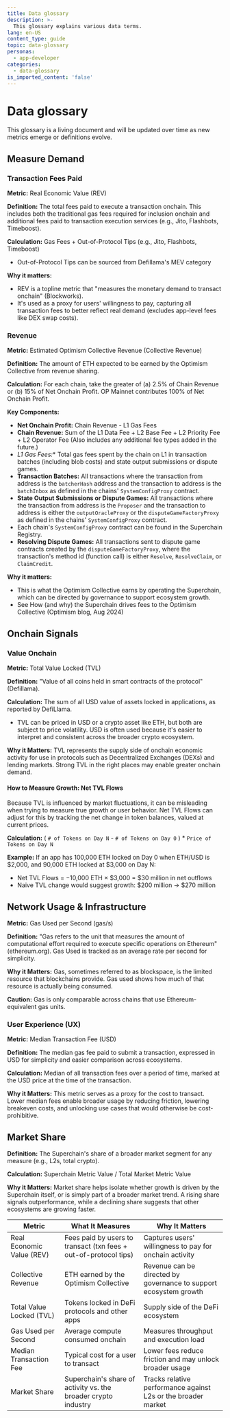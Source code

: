 ```yaml
---
title: Data glossary
description: >-
  This glossary explains various data terms.
lang: en-US
content_type: guide
topic: data-glossary
personas:
  - app-developer
categories:
  - data-glossary
is_imported_content: 'false'
---
```


# Data glossary

This glossary is a living document and will be updated over time as new metrics emerge or definitions evolve.

## Measure Demand

### Transaction Fees Paid

**Metric:** Real Economic Value (REV)

**Definition:** The total fees paid to execute a transaction onchain. This includes both the traditional gas fees required for inclusion onchain and additional fees paid to transaction execution services (e.g., Jito, Flashbots, Timeboost).

**Calculation:** Gas Fees + Out-of-Protocol Tips (e.g., Jito, Flashbots, Timeboost)

*   Out-of-Protocol Tips can be sourced from Defillama's MEV category

**Why it matters:**

*   REV is a topline metric that "measures the monetary demand to transact onchain" (Blockworks).
*   It's used as a proxy for users' willingness to pay, capturing all transaction fees to better reflect real demand (excludes app-level fees like DEX swap costs).

### Revenue

**Metric:** Estimated Optimism Collective Revenue (Collective Revenue)

**Definition:** The amount of ETH expected to be earned by the Optimism Collective from revenue sharing.

**Calculation:** For each chain, take the greater of (a) 2.5% of Chain Revenue or (b) 15% of Net Onchain Profit. OP Mainnet contributes 100% of Net Onchain Profit.

**Key Components:**

*   **Net Onchain Profit:** Chain Revenue - L1 Gas Fees
*   **Chain Revenue:** Sum of the L1 Data Fee + L2 Base Fee + L2 Priority Fee + L2 Operator Fee (Also includes any additional fee types added in the future.)
*   *L1 Gas Fees:*\* Total gas fees spent by the chain on L1 in transaction batches (including blob costs) and state output submissions or dispute games.
*   **Transaction Batches:** All transactions where the transaction from address is the `batcherHash` address and the transaction to address is the `batchInbox` as defined in the chains' `SystemConfigProxy` contract.
*   **State Output Submissions or Dispute Games:** All transactions where the transaction from address is the `Proposer` and the transaction to address is either the `outputOracleProxy` or the `disputeGameFactoryProxy` as defined in the chains' `SystemConfigProxy` contract.
*   Each chain's `SystemConfigProxy` contract can be found in the Superchain Registry.
*   **Resolving Dispute Games:** All transactions sent to dispute game contracts created by the `disputeGameFactoryProxy`, where the transaction's method id (function call) is either `Resolve`, `ResolveClaim`, or `ClaimCredit`.

**Why it matters:**

*   This is what the Optimism Collective earns by operating the Superchain, which can be directed by governance to support ecosystem growth.
*   See How (and why) the Superchain drives fees to the Optimism Collective (Optimism blog, Aug 2024)

## Onchain Signals

### Value Onchain

**Metric:** Total Value Locked (TVL)

**Definition:** "Value of all coins held in smart contracts of the protocol" (Defillama).

**Calculation:** The sum of all USD value of assets locked in applications, as reported by DefiLlama.

*   TVL can be priced in USD or a crypto asset like ETH, but both are subject to price volatility. USD is often used because it's easier to interpret and consistent across the broader crypto ecosystem.

**Why it Matters:** TVL represents the supply side of onchain economic activity for use in protocols such as Decentralized Exchanges (DEXs) and lending markets. Strong TVL in the right places may enable greater onchain demand.

#### How to Measure Growth: Net TVL Flows

Because TVL is influenced by market fluctuations, it can be misleading when trying to measure true growth or user behavior. Net TVL Flows can adjust for this by tracking the net change in token balances, valued at current prices.

**Calculation:** ( `# of Tokens on Day N` - `# of Tokens on Day 0` ) \* `Price of Tokens on Day N`

**Example:** If an app has 100,000 ETH locked on Day 0 when ETH/USD is $2,000, and 90,000 ETH locked at $3,000 on Day N:

*   Net TVL Flows = −10,000 ETH × $3,000 = $30 million in net outflows
*   Naive TVL change would suggest growth: $200 million → $270 million

## Network Usage & Infrastructure

**Metric:** Gas Used per Second (gas/s)

**Definition:** "Gas refers to the unit that measures the amount of computational effort required to execute specific operations on Ethereum" (ethereum.org). Gas Used is tracked as an average rate per second for simplicity.

**Why it Matters:** Gas, sometimes referred to as blockspace, is the limited resource that blockchains provide. Gas used shows how much of that resource is actually being consumed.

**Caution:** Gas is only comparable across chains that use Ethereum-equivalent gas units.

### User Experience (UX)

**Metric:** Median Transaction Fee (USD)

**Definition:** The median gas fee paid to submit a transaction, expressed in USD for simplicity and easier comparison across ecosystems.

**Calculation:** Median of all transaction fees over a period of time, marked at the USD price at the time of the transaction.

**Why it Matters:** This metric serves as a proxy for the cost to transact. Lower median fees enable broader usage by reducing friction, lowering breakeven costs, and unlocking use cases that would otherwise be cost-prohibitive.

## Market Share

**Definition:** The Superchain's share of a broader market segment for any measure (e.g., L2s, total crypto).

**Calculation:** Superchain Metric Value / Total Market Metric Value

**Why it Matters:** Market share helps isolate whether growth is driven by the Superchain itself, or is simply part of a broader market trend. A rising share signals outperformance, while a declining share suggests that other ecosystems are growing faster.

| Metric                    | What It Measures                                                 | Why It Matters                                                    |
| ------------------------- | ---------------------------------------------------------------- | ----------------------------------------------------------------- |
| Real Economic Value (REV) | Fees paid by users to transact (txn fees + out-of-protocol tips) | Captures users' willingness to pay for onchain activity           |
| Collective Revenue        | ETH earned by the Optimism Collective                            | Revenue can be directed by governance to support ecosystem growth |
| Total Value Locked (TVL)  | Tokens locked in DeFi protocols and other apps                   | Supply side of the DeFi ecosystem                                 |
| Gas Used per Second       | Average compute consumed onchain                                 | Measures throughput and execution load                            |
| Median Transaction Fee    | Typical cost for a user to transact                              | Lower fees reduce friction and may unlock broader usage           |
| Market Share              | Superchain's share of activity vs. the broader crypto industry   | Tracks relative performance against L2s or the broader market     |
